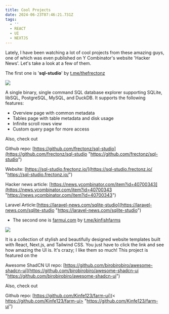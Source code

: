 ```yaml
---
title: Cool Projects
date: 2024-06-23T07:46:21.731Z
tags:
  - ''
  - REACT
  - UI
  - NEXTJS
---
```


Lately, I have been watching a lot of cool projects from these amazing guys, one of which was even published on Y Combinator's website 'Hacker News'.  Let's take a look at a few of them.

The first one is  '**sql-studio**' by [t.me/thefrectonz](t.me/thefrectonz "t.me/thefrectonz")

![](</sql studio.jpg>)

A single binary, single command SQL database explorer supporting SQLite, libSQL, PostgreSQL, MySQL, and DuckDB. It supports the following features:

* Overview page with common metadata
* Tables page with table metadata and disk usage
* Infinite scroll rows view
* Custom query page for more access

Also, check out

Github repo: [https://github.com/frectonz/sql-studio](https://github.com/frectonz/sql-studio "https://github.com/frectonz/sql-studio")

Website: [https://sql-studio.frectonz.io/](https://sql-studio.frectonz.io/ "https://sql-studio.frectonz.io/")

Hacker news article: [https://news.ycombinator.com/item?id=40700343](https://news.ycombinator.com/item?id=40700343 "https://news.ycombinator.com/item?id=40700343")

Laravel Article:[https://laravel-news.com/sqlite-studio](https://laravel-news.com/sqlite-studio "https://laravel-news.com/sqlite-studio")

* The second one is [farmui.com](farmui.com "farmui.com") by [t.me/kinfishfarms](t.me/kinfishfarms "t.me/kinfishfarms")

![](</farm ui.jpg>)

 It is a collection of stylish and beautifully designed website templates built with React, Next.js, and Tailwind CSS. You just have to click the link and see how amazing the UI is. It's crazy; I like them so much! This project is featured on the 

Awesome ShadCN UI repo: [https://github.com/birobirobiro/awesome-shadcn-ui](https://github.com/birobirobiro/awesome-shadcn-ui "https://github.com/birobirobiro/awesome-shadcn-ui")

Also, check out

Github repo: [https://github.com/Kinfe123/farm-ui](< https://github.com/Kinfe123/farm-ui> "https://github.com/Kinfe123/farm-ui")

